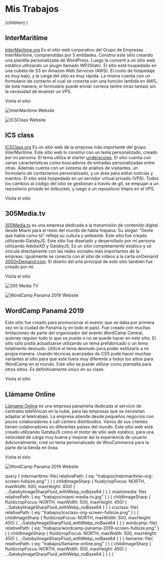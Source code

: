
  <PageLayout>
    <SEO title="Mis Trabajos" />
    <h1 className="centered">Mis Trabajos</h1>
    {children}
  </PageLayout>
)

<div class="grid-content-50 align-center gap-40 space-bellow">

<div class="grid-item">

## InterMaritime

[InterMaritime.org](https://intermaritime.org/) Es el sitio web corporativo del Grupo de Empresas InterMaritime, comprendidas por 5 entidades. Construí este sitio creando una plantilla personalizada de WordPress. Luego la convertí a un sitio web estático utilizando un plugin llamado WP2Static. El sitio está hospedado en una cubeta de S3 en Amazon Web Services (AWS). El costo de hospedaje es muy bajo, y la carga del sitio es muy rápida. La misma cuenta con un formulario de contacto el cual se conecta con una función lambda en AWS, de esta manera, el formulario puede enviar correos (entre otras tareas) sin la necesidad de levantar un VPS.

<VisitButton to="https://intermaritime.org/">
Visita el sitio
</VisitButton>

</div>

<Img
fluid={props.data.intermaritime.childImageSharp.fluid}
className="medium-image image-shadow border-radius-image"
alt="InterMaritime Website"
/>

</div>

<div class="grid-content-50 align-center gap-40 space-bellow">

<Img
fluid={props.data.icsclass.childImageSharp.fluid}
className="medium-image image-shadow border-radius-image"
alt="ICSClass Website"
/>

<div class="grid-item">

## ICS class

[ICSClass.org](https://icsclass.org/) Es un sitio web de la empresa más importante del grupo InterMaritime. Este sitio web lo construí con un tema personalizado, creado por mi persona. El tema utiliza el starter [underscores](https://underscores.me/). El sitio cuenta con varias características como buscadores de entradas personalizadas entre otras. Además cuenta con un sistema de análisis de visitantes, un formulario de contáctenos personalizado, y un área para editar noticias y eventos. El sitio está hospedado en un servidor virtual privado (VPS). Todos los cambios al código del sitio se gestionan a través de git, se empujan a un repositorio privado en bitbucket, y luego a un repositorio limpio en el VPS.

<VisitButton to="https://icsclass.org/">
Visita el sitio
</VisitButton>

</div>

</div>

<div class="grid-content-50 align-center gap-40 space-bellow">

<div class="grid-item">

## 305Media.tv

[305Media.tv](http://305media.tv/) es una empresa dedicada a la transmisión de contenido digital desde Miami para el resto del mundo de habla hispana. Su slogan "Gente que habla como tú" refleja su cultura y ambiente. Este sitio fue creado utilizando GatsbyJS. Este sitio fue diseñado y desarrollado por mi persona utilizando AdobeXD y GatsbyJS. Es un sitio completamente estático y se vincula directamente con las redes sociales más importantes de la empreas. Igualmente se conecta con el sitio de videos a la carta onDemand [305OnDemand.com](http://305ondemand.com/es/). El diseño del arte principal de este sitio también fue creado por mi.

<VisitButton to="http://305media.tv/">
Visita el sitio
</VisitButton>

</div>

<Img
fluid={props.data.miamimedia.childImageSharp.fluid}
className="medium-image image-shadow border-radius-image"
alt="305 Media TV"
/>

</div>

<div class="grid-content-50 align-center gap-40 space-bellow">

<Img
fluid={props.data.wordcamp.childImageSharp.fluid}
className="medium-image image-shadow border-radius-image"
alt="WordCamp Panama 2019 Website"
/>

<div class="grid-item">

## WordCamp Panamá 2019

Este sitio fue creado para promocionar el evento que se daba por primera vez en la ciudad de Panamá (y en todo el país). Fue creado con muchas limitaciones de parte del organizador del evento WordCamp Central, quienes regulan todo lo que se puede o no se puede hacer en este sitio. El sitio sólo podía actualizarse utilizando un tema prefabricado o un tema totalmente desnudo. Utilicé el tema desnudo para poder estilizarlo a mi propia manera. Usando técnicas avanzadas de CSS pude hacer muchas variantes al sitio para que este fuera muy diferente a todos los sitios para WordCamp en el mundo. Este sitio se puede utilizar como plantailla para otros sitios. Es definitivamente único en su clase.

<VisitButton to="https://2019.panamacity.wordcamp.org/">
Visita el sitio
</VisitButton>

</div>

</div>

<div class="grid-content-50 align-center gap-40 space-bellow">

<div class="grid-item">

## Llámame Online

[Llámame Online](https://llamame.online/) es una empresa panameña dedicada al servicio de centrales telefónicas en la nube, para las empresas que se necesitan adaptar al teletrabajo. La empresa atiende desde pequeños negocios con pocos colaboradores a call centers distribuidos. Varios de sus clientes tienen colaboradores en diferentes países del mundo. Este sitio web está creado utilizando GatsbyJS como el motor de sitio web estático, para una velocidad de carga muy buena y mejorar así la experiencia de usuario. Adicionalmente, creé un tema personalizado de WooCommerce para la parte de la tienda en línea.

<VisitButton to="https://llamame.online/">
Visita el sitio
</VisitButton>

</div>

<Img
fluid={props.data.llamame.childImageSharp.fluid}
className="medium-image image-shadow border-radius-image"
alt="WordCamp Panama 2019 Website"
/>

</div>

  query {
    intermaritime: file(
      relativePath: { eq: "trabajos/intermaritime-org-screen-fullsize.png" }
    ) {
      childImageSharp {
        fluid(cropFocus: NORTH, maxWidth: 500, maxHeight: 450) {
          ...GatsbyImageSharpFluid_withWebp_noBase64
        }
      }
    }
    miamimedia: file(
      relativePath: { eq: "trabajos/miami-media-tv.jpg" }
    ) {
      childImageSharp {
        fluid(cropFocus: NORTH, maxWidth: 500, maxHeight: 450) {
          ...GatsbyImageSharpFluid_withWebp_noBase64
        }
      }
    }
    icsclass: file(
      relativePath: { eq: "trabajos/icsclass-org-screen-fullsize.png" }
    ) {
      childImageSharp {
        fluid(cropFocus: NORTH, maxWidth: 500, maxHeight: 450) {
          ...GatsbyImageSharpFluid_withWebp_noBase64
        }
      }
    }
    wordcamp: file(
      relativePath: { eq: "trabajos/wordcamp-panama-2019-screen-fullsize.png" }
    ) {
      childImageSharp {
        fluid(cropFocus: NORTH, maxWidth: 500, maxHeight: 450) {
          ...GatsbyImageSharpFluid_withWebp_noBase64
        }
      }
    }
    llamame: file(
      relativePath: { eq: "trabajos/llamame-online.png" }
    ) {
      childImageSharp {
        fluid(cropFocus: NORTH, maxWidth: 500, maxHeight: 450) {
          ...GatsbyImageSharpFluid_withWebp_noBase64
        }
      }
    }
  }
`
